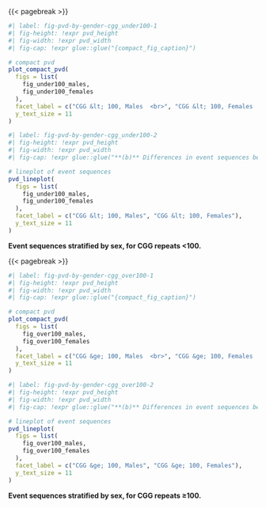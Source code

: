 {{< pagebreak >}}

::: {#suppfig-pvd-by-gender-cgg_under100}

```r
#| label: fig-pvd-by-gender-cgg_under100-1
#| fig-height: !expr pvd_height
#| fig-width: !expr pvd_width
#| fig-cap: !expr glue::glue("{compact_fig_caption}")

# compact pvd
plot_compact_pvd(
  figs = list(
    fig_under100_males,
    fig_under100_females
  ),
  facet_label = c("CGG &lt; 100, Males  <br>", "CGG &lt; 100, Females  <br>"),
  y_text_size = 11
)

```

```r
#| label: fig-pvd-by-gender-cgg_under100-2
#| fig-height: !expr pvd_height
#| fig-width: !expr pvd_width
#| fig-cap: !expr glue::glue("**(b)** Differences in event sequences between sexes, for CGG repeats <100.")

# lineplot of event sequences
pvd_lineplot(
  figs = list(
    fig_under100_males,
    fig_under100_females
  ),
  facet_label = c("CGG &lt; 100, Males", "CGG &lt; 100, Females"),
  y_text_size = 11
)
```

**Event sequences stratified by sex, for CGG repeats <100.**

:::

{{< pagebreak >}}

::: {#suppfig-pvd-by-gender-cgg_over100}

```r
#| label: fig-pvd-by-gender-cgg_over100-1
#| fig-height: !expr pvd_height
#| fig-width: !expr pvd_width
#| fig-cap: !expr glue::glue("{compact_fig_caption}")

# compact pvd
plot_compact_pvd(
  figs = list(
    fig_over100_males,
    fig_over100_females
  ),
  facet_label = c("CGG &ge; 100, Males  <br>", "CGG &ge; 100, Females  <br>"),
  y_text_size = 11
)

```

```r
#| label: fig-pvd-by-gender-cgg_over100-2
#| fig-height: !expr pvd_height
#| fig-width: !expr pvd_width
#| fig-cap: !expr glue::glue("**(b)** Differences in event sequences between sexes, for CGG repeats ≥100.")

# lineplot of event sequences
pvd_lineplot(
  figs = list(
    fig_over100_males,
    fig_over100_females
  ),
  facet_label = c("CGG &ge; 100, Males", "CGG &ge; 100, Females"),
  y_text_size = 11
)

```

**Event sequences stratified by sex, for CGG repeats ≥100.**

:::

